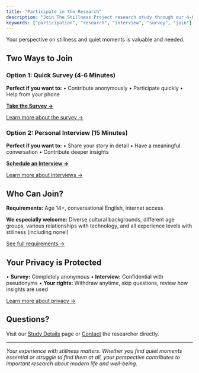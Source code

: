 ```yaml
---
title: "Participate in the Research"
description: "Join The Stillness Project research study through our 4-6 minute survey or 15-minute interview."
keywords: ["participation", "research", "interview", "survey", "join"]
---
```


Your perspective on stillness and quiet moments is valuable and needed.

## Two Ways to Join

### Option 1: Quick Survey (4-6 Minutes)

**Perfect if you want to:**
• Contribute anonymously
• Participate quickly
• Help from your phone

[**Take the Survey →**](https://forms.gle/G3FbndqjLWZeeJx56)

[Learn more about the survey →](/docs/participation/survey)

### Option 2: Personal Interview (15 Minutes)

**Perfect if you want to:**
• Share your story in detail
• Have a meaningful conversation
• Contribute deeper insights

[**Schedule an Interview →**](https://koalendar.com/e/the-stillness-project)

[Learn more about interviews →](/docs/participation/interview)

## Who Can Join?

**Requirements:** Age 14+, conversational English, internet access

**We especially welcome:** Diverse cultural backgrounds, different age groups, various relationships with technology, and all experience levels with stillness (including none!)

[See full requirements →](/docs/participation/requirements)

## Your Privacy is Protected

• **Survey:** Completely anonymous
• **Interview:** Confidential with pseudonyms
• **Your rights:** Withdraw anytime, skip questions, review how insights are used

[Learn more about privacy →](/docs/study-details/privacy)

## Questions?

Visit our [Study Details](/docs/study-details) page or [Contact](/contact) the researcher directly.

---

*Your experience with stillness matters. Whether you find quiet moments essential or struggle to find them at all, your perspective contributes to important research about modern life and well-being.*
